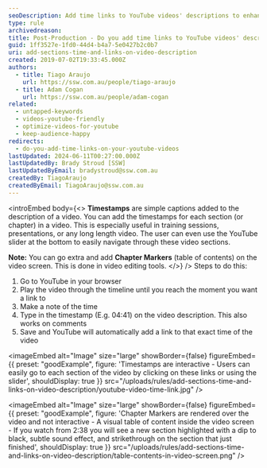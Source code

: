 ```yaml
---
seoDescription: Add time links to YouTube videos' descriptions to enhance user engagement and provide easy access to specific sections or chapters
type: rule
archivedreason:
title: Post-Production - Do you add time links to YouTube videos' descriptions?
guid: 1ff3527e-1fd0-44d4-b4a7-5e0427b2c0b7
uri: add-sections-time-and-links-on-video-description
created: 2019-07-02T19:33:45.000Z
authors:
  - title: Tiago Araujo
    url: https://ssw.com.au/people/tiago-araujo
  - title: Adam Cogan
    url: https://ssw.com.au/people/adam-cogan
related:
  - untapped-keywords
  - videos-youtube-friendly
  - optimize-videos-for-youtube
  - keep-audience-happy
redirects:
  - do-you-add-time-links-on-your-youtube-videos
lastUpdated: 2024-06-11T00:27:00.000Z
lastUpdatedBy: Brady Stroud [SSW]
lastUpdatedByEmail: bradystroud@ssw.com.au
createdBy: TiagoAraujo
createdByEmail: TiagoAraujo@ssw.com.au
---
```


<introEmbed
  body={<>
**Timestamps** are simple captions added to the description of a video. You can add the timestamps for each section (or chapter) in a video. This is especially useful in training sessions, presentations, or any long length video. The user can even use the YouTube slider at the bottom to easily navigate through these video sections.

**Note:** You can go extra and add **Chapter Markers** (table of contents) on the video screen. This is done in video editing tools.
  </>}
/>
Steps to do this:

1. Go to YouTube in your browser
2. Play the video through the timeline until you reach the moment you want a link to
3. Make a note of the time
4. Type in the timestamp (E.g. 04:41) on the video description. This also works on comments
5. Save and YouTube will automatically add a link to that exact time of the video

<imageEmbed
  alt="Image"
  size="large"
  showBorder={false}
  figureEmbed={{
    preset: "goodExample",
    figure: 'Timestamps are interactive - Users can easily go to each section of the video by clicking on these links or using the slider',
    shouldDisplay: true
  }}
  src="/uploads/rules/add-sections-time-and-links-on-video-description/youtube-video-time-link.jpg"
/>

<imageEmbed
  alt="Image"
  size="large"
  showBorder={false}
  figureEmbed={{
    preset: "goodExample",
    figure: 'Chapter Markers are rendered over the video and not interactive - A visual table of content inside the video screen - If you watch from        2:38 you will see a new section highlighted with a dip to black, subtle sound effect, and strikethrough on the section that just finished',
    shouldDisplay: true
  }}
  src="/uploads/rules/add-sections-time-and-links-on-video-description/table-contents-in-video-screen.png"
/>
